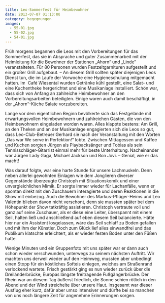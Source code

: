 ```yaml
---
title: Leo-Sommerfest für Heimbewohner
date: 2013-07-07 01:13:00
category: begegnungen
images:
  - 55-01.jpg
  - 55-02.jpg
  - 54-01.jpg
---
```


Früh morgens begannen die Leos mit den Vorbereitungen für das Sommerfest, das sie in Absprache und guter Zusammenarbeit mit der Heimleitung für die Bewohner der Stationen „Ahorn“ und „Linde“ veranstalteten. Für 80 Personen wurden Festzeltgarnituren aufgestellt und ein großer Grill aufgebaut. – An diesem GriIl sollten später diejenigen Leos Dienst tun, die im Laufe der Vorwoche eine Hygieneschulung mitgemacht hatten. Im  Café Wiesental wurden Getränke kühl gestellt, eine Salat- und eine Kuchentheke hergerichtet und eine Musikanlage installiert.
Schön war, dass sich von Anfang an zahlreiche Heimbewohner an den Vorbereitungsarbeiten beteiligten. Einige waren auch damit beschäftigt, in der „Ahorn“-Küche Salate vorzubereiten.

Lange vor dem eigentlichen Beginn bevölkerte sich das Festgelände mit erwartungsvollen Heimbewohnern und zahlreichen Gästen, die von den Heimbewohnern eingeladen worden waren. Alles klappte bestens: Am Grill, an den Theken und an der Musikanlage engagierten sich die Leos so gut, dass Leo-Club-Betreuer Gerhard sie nach der Veranstaltung mit den Worten „Das war We serve in Perfektion!“ lobte.
Zwischen Mittagessen und Kaffee und Kuchen sorgten Jürgen als Playbacksänger und Tobias als sein Tennisschläger-Gitarrist einmal mehr für beste Unterhaltung. Nacheinander war Jürgen Lady Gaga, Michael Jackson und Bon Jovi. – Genial, wie er das macht!

Was darauf folgte, war eine harte Stunde für unsere Lachmuskeln. Denn neben allerlei gewohnten Einlagen wie dem Jonglieren diverser Gegenstände überzeugte Christoph mit Situationskomik und einer unvergleichlichen Mimik. Er sorgte immer wieder für Lachanfälle, wenn er spontan direkt mit den Zuschauern interagierte und deren Reaktionen in die Show mit einbezog. Auch die Bewohner des Markus-Pflüger-Heims und Leo Valentin blieben davon nicht verschont, denn sie mussten später bei dem Höhepunkt der Show tatkräftig assistieren. Christoph vertraute voll und ganz auf seine Zuschauer, als er diese eine Leiter, überspannt mit einem Seil, halten ließ und anschließend auf eben diesem Seil balancierte. Hätte hier nur ein Assistent losgelassen, wäre das Seil schlaff zu Boden gefallen und mit ihm der Künstler. Doch zum Glück lief alles einwandfrei und das Publikum klatschte erleichtert, als er wieder festen Boden unter den Füßen hatte.

Wenige Minuten und ein Gruppenfoto mit uns später war er dann auch schon wieder verschwunden, unterwegs zu seinem nächsten Auftritt. Wir machten uns derweil wieder auf den Heimweg, mussten aber unbedingt einen Stopp für ein köstliches Softeis einlegen, welches am Straßenrand verlockend wartete. Frisch gestärkt ging es nun wieder zurück über die Dreiländerbrücke, Europas längste freitragende Fußgängerbrücke. Der Rhein war an diesem Tag äußerst friedlich, die Sonne schien rötlich in den Abend und der Wind streichelte über unsere Haut. Insgesamt war dieser Ausflug eher kurz, dafür aber umso intensiver und dürfte bei so manchen von uns noch längere Zeit für angenehme Erinnerungen sorgen.

